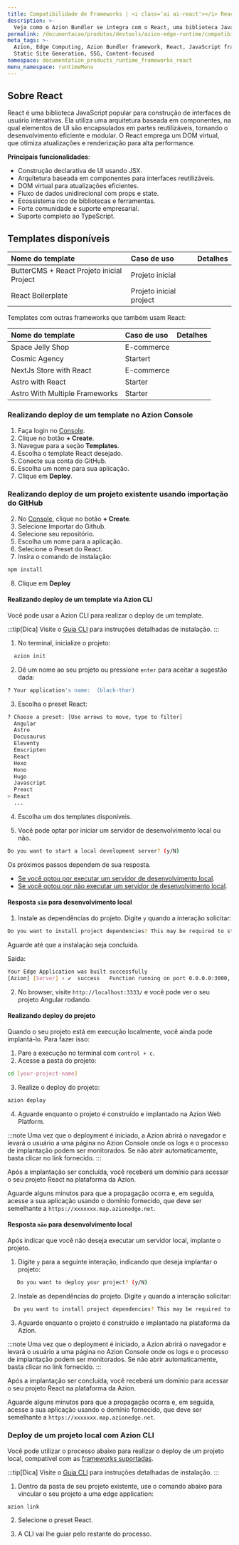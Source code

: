 ```yaml
---
title: Compatibilidade de Frameworks | <i class='ai ai-react'></i> React
description: >-
  Veja como o Azion Bundler se integra com o React, uma biblioteca JavaScript que utiliza componentes para elementos de UI.
permalink: /documentacao/produtos/devtools/azion-edge-runtime/compatibilidade-frameworks/react/
meta_tags: >-
  Azion, Edge Computing, Azion Bundler framework, React, JavaScript frameworks,
  Static Site Generation, SSG, Content-focused
namespace: documentation_products_runtime_frameworks_react
menu_namespace: runtimeMenu
---
```



## Sobre React

React é uma biblioteca JavaScript popular para construção de interfaces de usuário interativas. Ela utiliza uma arquitetura baseada em componentes, na qual elementos de UI são encapsulados em partes reutilizáveis, tornando o desenvolvimento eficiente e modular. O React emprega um DOM virtual, que otimiza atualizações e renderização para alta performance.

**Principais funcionalidades**:

- Construção declarativa de UI usando JSX.  
- Arquitetura baseada em componentes para interfaces reutilizáveis.  
- DOM virtual para atualizações eficientes.  
- Fluxo de dados unidirecional com props e state.  
- Ecossistema rico de bibliotecas e ferramentas.  
- Forte comunidade e suporte empresarial.  
- Suporte completo ao TypeScript.  

## Templates disponíveis

| Nome do template | Caso de uso | Detalhes |
|:-------------|:---------|:-----|
| ButterCMS + React Projeto inicial Project | Projeto inicial | <LinkButton link="/pt-br/documentacao/produtos/templates/react-buttercms/" label="Mais detalhes" severity="secondary" /> |
| React Boilerplate | Projeto inicial project | <LinkButton link="/pt-br/documentacao/produtos/templates/react-boilerplate/" label="Mais detalhes" severity="secondary" /> |

Templates com outras frameworks que também usam React:

| Nome do template | Caso de uso | Detalhes |
|:-------------|:---------|:-----|
| Space Jelly Shop| E-commerce | <LinkButton link="/pt-br/documentacao/produtos/templates/space-jelly-shop/" label="Mais detalhes" severity="secondary" /> |
| Cosmic Agency | Startert | <LinkButton link="/pt-br/documentacao/produtos/templates/cosmic-agency/" label="Mais detalhes" severity="secondary" /> |
| NextJs Store with React | E-commerce | <LinkButton link="/pt-br/documentacao/produtos/templates/nextjs-store/" label="Mais detalhes" severity="secondary" /> |
| Astro with React | Starter | <LinkButton link="/pt-br/documentacao/produtos/templates/astro-react/" label="Mais detalhes" severity="secondary" /> |
| Astro With Multiple Frameworks | Starter | <LinkButton link="/pt-br/documentacao/produtos/templates/astro-multiple-frameworks/" label="Mais detalhes" severity="secondary" /> |

### Realizando deploy de um template no Azion Console

1. Faça login no [Console](https://console.azion.com).
2. Clique no botão **\+ Create**.
3. Navegue para a seção **Templates**.
4. Escolha o template React desejado.
5. Conecte sua conta do GitHub.
6. Escolha um nome para sua aplicação.
7. Clique em **Deploy**.

### Realizando deploy de um projeto existente usando importação do GitHub

2. No [Console](https://console.azion.com), clique no botão **\+ Create**.  
3. Selecione Importar do Github.
4. Selecione seu repositório.
5. Escolha um nome para a aplicação.
6. Selecione o Preset do React.
7. Insira o comando de instalação:

```sh
npm install
```
8. Clique em **Deploy**

#### Realizando deploy de um template via Azion CLI

Você pode usar a Azion CLI para realizar o deploy de um template.

:::tip[Dica]
Visite o [Guia CLI](/pt-br/documentacao/produtos/azion-cli/visao-geral/#instalar-a-azion-cli) para instruções detalhadas de instalação.
:::

1. No terminal, inicialize o projeto:

```sh 
  azion init
```

2. Dê um nome ao seu projeto ou pressione `enter` para aceitar a sugestão dada:

```sh 
? Your application's name:  (black-thor) 
```

3. Escolha o preset React: 

```sh 
? Choose a preset: [Use arrows to move, type to filter]
  Angular 
  Astro 
  Docusaurus
  Eleventy
  Emscripten
  React
  Hexo
  Hono
  Hugo
  Javascript
  Preact
> React
  ...
```

4. Escolha um dos templates disponíveis.

5. Você pode optar por iniciar um servidor de desenvolvimento local ou não.

```sh 
Do you want to start a local development server? (y/N) 
```

Os próximos passos dependem de sua resposta.

- [Se você optou por executar um servidor de desenvolvimento local](#resposta-sim-para-desenvolvimento-local).
- [Se você optou por não executar um servidor de desenvolvimento local](#resposta-nao-para-desenvolvimento-local).


#### Resposta `sim` para desenvolvimento local

1. Instale as dependências do projeto. Digite `y` quando a interação solicitar:

```sh 
Do you want to install project dependencies? This may be required to start local development server (y/N)
```

Aguarde até que a instalação seja concluída.

Saída:

```sh
Your Edge Application was built successfully
[Azion] [Server] › ✔  success   Function running on port 0.0.0.0:3000, url: http://localhost:3000
```

2. No browser, visite  `http://localhost:3333/` e você pode ver o seu projeto Angular rodando.

#### Realizando deploy do projeto

Quando o seu projeto está em execução localmente, você ainda pode implantá-lo. Para fazer isso:

1. Pare a execução no terminal com `control + c`. 
2. Acesse a pasta do projeto:

```sh
cd [your-project-name] 
```

3. Realize o deploy do projeto: 

```sh
azion deploy
```

4. Aguarde enquanto o projeto é construído e implantado na Azion Web Platform.

:::note 
Uma vez que o deployment é iniciado, a Azion abrirá o navegador e levará o usuário a uma página no Azion Console onde os logs e o processo de implantação podem ser monitorados. Se não abrir automaticamente, basta clicar no link fornecido.
::: 

Após a implantação ser concluída, você receberá um domínio para acessar o seu projeto React na plataforma da Azion.

Aguarde alguns minutos para que a propagação ocorra e, em seguida, acesse a sua aplicação usando o domínio fornecido, que deve ser semelhante a `https://xxxxxxx.map.azionedge.net`.

#### Resposta `não` para desenvolvimento local

Após indicar que você não deseja executar um servidor local, implante o projeto.

1. Digite `y` para a seguinte interação, indicando que deseja implantar o projeto:

```sh
   Do you want to deploy your project? (y/N) 
```

2. Instale as dependências do projeto. Digite `y` quando a interação solicitar:

```sh 
  Do you want to install project dependencies? This may be required to deploy your project (y/N)
```

3. Aguarde enquanto o projeto é construído e implantado na plataforma da Azion.

:::note 
Uma vez que o deployment é iniciado, a Azion abrirá o navegador e levará o usuário a uma página no Azion Console onde os logs e o processo de implantação podem ser monitorados. Se não abrir automaticamente, basta clicar no link fornecido.
::: 

Após a implantação ser concluída, você receberá um domínio para acessar o seu projeto React na plataforma da Azion.

Aguarde alguns minutos para que a propagação ocorra e, em seguida, acesse a sua aplicação usando o domínio fornecido, que deve ser semelhante a `https://xxxxxxx.map.azionedge.net`.

### Deploy de um projeto local com Azion CLI

Você pode utilizar o processo abaixo para realizar o deploy de um projeto local, compatível com as [frameworks suportadas](/pt-br/documentacao/produtos/devtools/azion-edge-runtime/compatibilidade-frameworks/).

:::tip[Dica]
Visite o [Guia CLI](/pt-br/documentacao/produtos/azion-cli/visao-geral/#instalar-a-azion-cli) para instruções detalhadas de instalação.
:::

1. Dentro da pasta de seu projeto existente, use o comando abaixo para vincular o seu projeto a uma edge application:

```shell
azion link
```

2. Selecione o preset React.

3. A CLI vai lhe guiar pelo restante do processo.